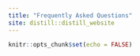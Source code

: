 ```yaml
---
title: "Frequently Asked Questions"
site: distill::distill_website
---
```


```r
knitr::opts_chunk$set(echo = FALSE)

```

